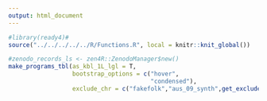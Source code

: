 ```yaml
---
output: html_document
---
```


```r
#library(ready4)#
source("../../../../../R/Functions.R", local = knitr::knit_global())
```

```r
#zenodo_records_ls <- zen4R::ZenodoManager$new()
make_programs_tbl(as_kbl_1L_lgl = T,
                  bootstrap_options = c("hover", 
                                        "condensed"),
                  exclude_chr = c("fakefolk","aus_09_synth",get_excluded_repos()))#c("dce_sa_cards","aus_09_synth", "fakefolk","rebuild")
```



